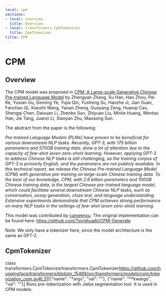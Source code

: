 ```yaml
---
local: cpm
sections:
- local: overview
  title: Overview
- local: transformers.CpmTokenizer
  title: CpmTokenizer
title: CPM
---
```

<script>
</script>
<!--Copyright 2020 The HuggingFace Team. All rights reserved.

Licensed under the Apache License, Version 2.0 (the "License"); you may not use this file except in compliance with
the License. You may obtain a copy of the License at

http://www.apache.org/licenses/LICENSE-2.0

Unless required by applicable law or agreed to in writing, software distributed under the License is distributed on
an "AS IS" BASIS, WITHOUT WARRANTIES OR CONDITIONS OF ANY KIND, either express or implied. See the License for the
specific language governing permissions and limitations under the License.
-->

<h1 id="cpm">CPM</h1>

<h2 id="overview">Overview</h2>

The CPM model was proposed in [CPM: A Large-scale Generative Chinese Pre-trained Language Model](https://arxiv.org/abs/2012.00413) by Zhengyan Zhang, Xu Han, Hao Zhou, Pei Ke, Yuxian Gu, Deming Ye, Yujia Qin,
Yusheng Su, Haozhe Ji, Jian Guan, Fanchao Qi, Xiaozhi Wang, Yanan Zheng, Guoyang Zeng, Huanqi Cao, Shengqi Chen,
Daixuan Li, Zhenbo Sun, Zhiyuan Liu, Minlie Huang, Wentao Han, Jie Tang, Juanzi Li, Xiaoyan Zhu, Maosong Sun.

The abstract from the paper is the following:

*Pre-trained Language Models (PLMs) have proven to be beneficial for various downstream NLP tasks. Recently, GPT-3,
with 175 billion parameters and 570GB training data, drew a lot of attention due to the capacity of few-shot (even
zero-shot) learning. However, applying GPT-3 to address Chinese NLP tasks is still challenging, as the training corpus
of GPT-3 is primarily English, and the parameters are not publicly available. In this technical report, we release the
Chinese Pre-trained Language Model (CPM) with generative pre-training on large-scale Chinese training data. To the best
of our knowledge, CPM, with 2.6 billion parameters and 100GB Chinese training data, is the largest Chinese pre-trained
language model, which could facilitate several downstream Chinese NLP tasks, such as conversation, essay generation,
cloze test, and language understanding. Extensive experiments demonstrate that CPM achieves strong performance on many
NLP tasks in the settings of few-shot (even zero-shot) learning.*

This model was contributed by [canwenxu](https://huggingface.co/canwenxu). The original implementation can be found
here: https://github.com/TsinghuaAI/CPM-Generate

Note: We only have a tokenizer here, since the model architecture is the same as GPT-2.

<h2 id="transformers.CpmTokenizer">CpmTokenizer</h2>

<div class="docstring">

<docstring><name>class transformers.CpmTokenizer</name><anchor>transformers.CpmTokenizer</anchor><source>https://github.com/huggingface/transformers/blob/pr_15469/src/transformers/models/cpm/tokenization_cpm.py#L31</source><parameters>[{"name": "*args", "val": ""}, {"name": "**kwargs", "val": ""}]</parameters></docstring>
Runs pre-tokenization with Jieba segmentation tool. It is used in CPM models.

</div>
